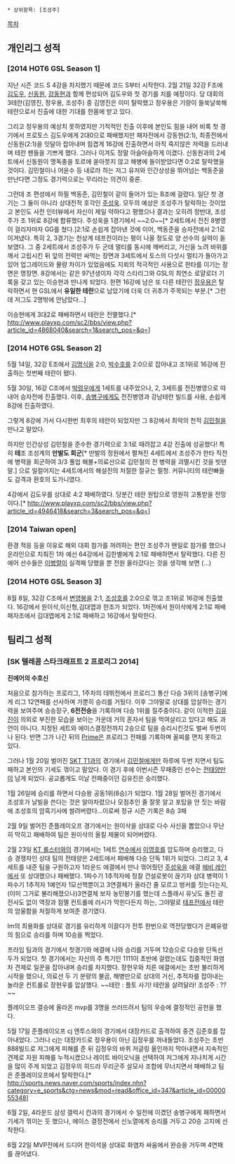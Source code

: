  * 상위항목: [조성주]

[[목차]]
== 개인리그 성적 ==
=== [2014 HOT6 GSL Season 1] ===
지난 시즌 코드 S 4강을 차지했기 때문에 코드 S부터 시작한다. 2월 21일 32강 F조에 [[김도우]], [[신동원]], [[강동현]]과 함께 편성되어 김도우와 첫 경기를 치를 예정이다. 당 대회의 3테란(김영진, 정우용, 조성주) 중 김영진은 이미 탈락했고 정우용은 기량이 들쑥날쑥해 테란으로서 진출에 대한 기대를 한몸에 받고 있다.

그리고 정우용의 예상치 못하였지만 기적적인 진출 이후에 본인도 힘을 내어 비록 첫 경기에서 프로토스 김도우에게 2대0으로 패배했지만 패자전에서 강동현(2:1), 최종전에서 신동원(2:1)을 잇달아 잡아내며 힘겹게 16강에 진출하면서 아직 죽지않은 저력을 드러내며 테란 팬들을 기쁘게 했다. 그러나 이겨도 정말 아슬아슬하게 이겼다. 신동원과의 2세트에서 신동원이 맹독충을 토르에 쏟아붓지 않고 해병에 들이받았다면 0:2로 탈락했을 것이다. 김민철이나 어윤수 등 내로라 하는 저그 유저와 인간상성을 뛰어넘는 백동준을 만난다면 그정도 경기력으로는 무리라는 의견이 중론.

그런데 조 편성에서 하필 백동준, 김민철이 같이 들어가 있는 B조에 걸렸다. 일단 첫 경기는 그 둘이 아니라 상대전적 호각인 [[주성욱]]. 모두의 예상은 조성주가 탈락하는 것이었고 본인도 사전 인터뷰에서 자신이 제일 약하다고 평했으나 결과는 오히려 정반대, 조성주가 조 1위로 8강에 합류했다. 주성욱을 1경기에서 ~~2:0~~[* 2세트에서 전진 8병영이 걸리자마자 GG를 쳤다.]2:1로 손쉽게 잡아낸 것에 이어, 백동준을 승자전에서 2:1로 이겨냈다. 특히 2, 3경기는 천상계 테프전이라는 평이 나올 정도로 양 선수의 실력이 돋보였다. 그 중 2세트에서 조성주가 두 군데 멀티를 동시에 깨버리고, 거신을 노려 바위를 깨서 고립시킨 뒤 앞의 전력만 싸먹는 장면과 3세트에서 토스의 다섯시 멀티가 돌아가고 있어 업그레이드와 물량 차이가 있었음에도 지뢰의 적극적인 사용으로 한타를 이기는 장면은 명장면. 8강에서는 같은 97년생이자 각각 스타리그와 GSL의 최연소 로얄로더 기록을 갖고 있는 이승현과 만나게 되었다. 한편 16강에 남은 또 다른 테란인 [[정우용]]은 탈락하면서 현 GSL에서 '''유일한 테란'''으로 남았기에 더욱 더 귀추가 주목되는 부분.[* 그런데 저그도 2명밖에 안남았다...]

이승현에게 3대2로 패배하면서 테란은 전멸했다.[* http://www.playxp.com/sc2/bbs/view.php?article_id=4868040&search=1&search_pos=&q=]

=== [2014 HOT6 GSL Season 2] ===
5월 14일, 32강 E조에서 [[김명식]]을 2:0, [[박수호]]를 2:0으로 잡아내고 조1위로 16강에 진출하는 첫번째 테란이 됐다.

5월 30일, 16강 C조에서 [[박령우]]에게 1세트를 내주었으나, 2, 3세트를 전진병영으로 따내어 승자전에 진출했다. 이후, [[송병구]]에게도 전진병영과 강남테란 빌드를 사용, 손쉽게 8강에 진출하였다. 

그렇게 8강에 가서 다시한번 최후의 테란이 되었지만 그 8강에서 최악의 천적 [[김민철]]을 만나고 말았다.

하지만 인간상성 김민철을 준수한 경기력으로 3:1로 때려잡고 4강 진출에 성공했다! 특히 '''테'''조 조성계의 '''만발도 회군'''[* 만발의 정원에서 펼쳐진 4세트에서 조성주가 한타 직전에 병력을 회군하여 3/3 풀업 해불+의료선으로 김민철의 전 병력을 괴멸시킨 것을 빗댄 말.] 으로 일컬어지는 4세트에서의 해설진의 처절한 절규는 필청. 커뮤니티의 테란빠들도 감격과 환호의 도가니였다.

4강에서 김도우를 상대로 4:2 패배하였다.
당분간 테란 원탑으로 영원히 고통받을 전망이다.[* http://www.playxp.com/sc2/bbs/view.php?article_id=4946418&search=3&search_pos=&q=]

=== [2014 Taiwan open] ===
환경 적응 등을 이유로 해외 대회 참가를 꺼려하는 편인 조성주가 왠일로 참가를 했으나 온라인으로 치춰진 1차 예선 64강에서 김한별에게 2:1로 패배하면서 탈락했다. 다른 진에어 선수들은 [[이병렬]]이 실격패 당했을 뿐 전원 올라갔다는 것을 생각해 보면 (...) 

=== [2014 HOT6 GSL Season 3] ===
8월 8일, 32강 C조에서 [[변영봉]]을 2:1, [[조성호]]를 2:0으로 꺾고 조1위로 16강에 진출했다.
16강에서 원이삭,이신형,김대엽과 한조가 되었다. 1차전에서 원이삭에게 2:1로 패배 패자조에서 김대엽에게 2:1로 패배하고 16강에서 탈락한다.

== 팀리그 성적 ==
=== [SK 텔레콤 스타크래프트 2 프로리그 2014] ===
'''진에어의 수호신'''

처음으로 참가하는 프로리그, 1주차의 데뷔전에서 프로리그 통산 다승 3위의 [송병구]에게 리그 12연패를 선사하며 가뿐히 승리를 거뒀다. 이후 그야말로 상대를 압살하는 경기력을 보여주며 승승장구, '''6전전승'''을 기록하며 다승 1위를 질주중이다. 같이 이적한 [[김유진(프로게이머)|김유진]]이 의외로 부진한 모습을 보이는 가운데 거의 혼자서 팀을 먹여살리고 있다고 해도 과언이 아니다. 지정된 세트와 에이스결정전까지 2승으로 팀을 승리시킨것도 벌써 두번이나 된다. 반면 그가 나간 뒤의 [[Prime]]은 프로리그 전패를 기록하며 꼴찌를 면치 못하고 있다.

그러나 1월 20일 벌어진 [[SKT T1]]과의 경기에서 [[김민철]]에게만 하루에 두번 지면서 팀도 패하고 본인의 기세도 꺾이고 말았다. 이 경기 후에 이번시즌 무패중인 선수는 [[전태양]]만이 남게 되었다. 공교롭게도 이날 전패중이던 김유진은 승리했다.

1월 26일에 승리를 하면서 다승왕 공동1위(8승)가 되었다.
1월 28일 벌어진 경기에서 조성호가 날빌을 쓴다는 것은 알아차렸으나 모점추인 줄 잘못 알고 포탑을 안 짓는 바람에 조성호의 암흑기사에 썰려버렸다...이로써 정규 시즌 기록은 8승 3패

2월 9일 벌어진 준플레이오프 경기에서는 원이삭을 상대로 다수 사신을 뽑았으나 무난히 막히고 패배하여 팀은 원이삭의 올킬 제물이 되어버렸다.

2월 23일 [[KT 롤스터]]와의 경기에서는 1세트 [[연수]]에서 [[이영호]]를 압도하며 승리했고, 다승 경쟁자인 상대 팀의 전태양은 2세트에서 패배해 다승 단독 1위가 되었다. 그리고 3, 4세트를 내준 팀을 구원하고자 1라운드 에결에서 만나 꺾어줬던 [[주성욱]]을 에결 [[헤비 레인]]에서 또 상대했으나 패배했다. 1파수기 1추적자에 정찰 건설로봇이 끊기자 상대 병력이 1파수기 1추적자 1예언자 1모선핵뿐이고 3연결체가 올라간 줄 모르고 벙커를 짓는다는지, (이미 그거로 불리해졌으나)3연결체 보자 농민봉기를 했는데 스플래시 유닛도 돌진 광전사도 없이 역장과 점멸 컨트롤에 러시가 막힌다든지 하는, 그야말로 [[테프전]]에서 테란의 암울함을 처절하게 보여준 경기였다.

Im의 최용화를 상대로 경기를 유리하게 이끌다가 전투 한번으로 역전당했다가 은폐유령의 힘으로 승리를 하며 10승을 찍었다.

프라임 팀과의 경기에서 첫경기와 에결에 나와 승리를 거두며 12승으로 다승왕 단독선두가 되었다. 첫 경기에서는 자신의 주 특기인 1111이 초반에 걸렸는데도 집중적인 화염차 견제로 일꾼을 잡아내며 승리를 차지했다. 장현우와 치른 에결에서는 초반 불리하게 시작을 했으나, 의료선 두 기 분량의 불곰, 해병만으로 상대의 거신, 추적자를 잡아내는 놀라운 컨트롤로 장현우를 압살했다. ~~테란 : 플토 사기! 테란을 살려달라! 조성주 : ??~~

플레이오프 결승에 올라온 mvp를 3명을 쓰러뜨려서 팀의 우승에 결정적인 공헌을 했다.

5월 17일 준플레이오프 cj 엔투스와의 경기에서 대장카드로 출격하여 중견 김준호를 잡아내었다. 그러나 cj는 대장카드로 정우용이 아닌 김정우를 꺼내들었다. 조성주는 초반  888빌드로 저그에게 피해를 준 뒤 김정우의 바퀴 저글링 올인까지 막아내면서 지속적인 견제로 자원 피해를 누적시켰으나 레이트 바이오닉을 선택하여 저그에게 지나치게 시간을 많이 주게 되었고 김정우의 히드라 무리군주 살모사 조합에 무너지면서 패배하고 팀은 준플레이오프에서 탈락한다.[* http://sports.news.naver.com/sports/index.nhn?category=e_sports&ctg=news&mod=read&office_id=347&article_id=0000055348]

6월 2일, 4라운드 삼성 갤럭시 칸과의 경기에서 수 일전에 이겼던 송병구에게 패하면서 기세가 꺾이는 듯 했으나, 에이스 결정전에서 신노열에게 승리를 거두고 20승 고지에 선착한다. 

6월 22일 MVP전에서 드디어 한이석을 상대로 화염차 싸움에서 완승을 거두며 4연패를 끊어냈다. 
